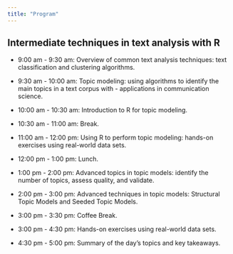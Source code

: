 ```yaml
---
title: "Program"
---
```


## Intermediate techniques in text analysis with R

-   9:00 am - 9:30 am: Overview of common text analysis techniques: text classification and clustering algorithms.

-   9:30 am - 10:00 am: Topic modeling: using algorithms to identify the main topics in a text corpus with - applications in communication science.

-   10:00 am - 10:30 am: Introduction to R for topic modeling.

-   10:30 am - 11:00 am: Break.

-   11:00 am - 12:00 pm: Using R to perform topic modeling: hands-on exercises using real-world data sets.

-   12:00 pm - 1:00 pm: Lunch.

-   1:00 pm - 2:00 pm: Advanced topics in topic models: identify the number of topics, assess quality, and validate.

-   2:00 pm - 3:00 pm: Advanced techniques in topic models: Structural Topic Models and Seeded Topic Models.

-   3:00 pm - 3:30 pm: Coffee Break.

-   3:00 pm - 4:30 pm: Hands-on exercises using real-world data sets.

-   4:30 pm - 5:00 pm: Summary of the day's topics and key takeaways.
